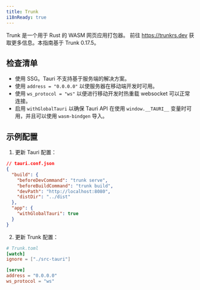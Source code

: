 ```yaml
---
title: Trunk
i18nReady: true
---
```


Trunk 是一个用于 Rust 的 WASM 网页应用打包器。 前往 https://trunkrs.dev 获取更多信息。本指南基于 Trunk 0.17.5。

## 检查清单

- 使用 SSG。Tauri 不支持基于服务端的解决方案。
- 使用 `address = "0.0.0.0"` 以使服务器在移动端开发时可用。
- 使用 `ws_protocol = "ws"` 以便进行移动开发时热重载 websocket 可以正常连接。
- 启用 `withGlobalTauri` 以确保 Tauri API 在使用 `window.__TAURI__` 变量时可用，并且可以使用 `wasm-bindgen` 导入。

## 示例配置

1. 更新 Tauri 配置：

```json
// tauri.conf.json
{
  "build": {
    "beforeDevCommand": "trunk serve",
    "beforeBuildCommand": "trunk build",
    "devPath": "http://localhost:8080",
    "distDir": "../dist"
  },
  "app": {
    "withGlobalTauri": true
  }
}
```

2. 更新 Trunk 配置：

```toml
# Trunk.toml
[watch]
ignore = ["./src-tauri"]

[serve]
address = "0.0.0.0"
ws_protocol = "ws"
```
